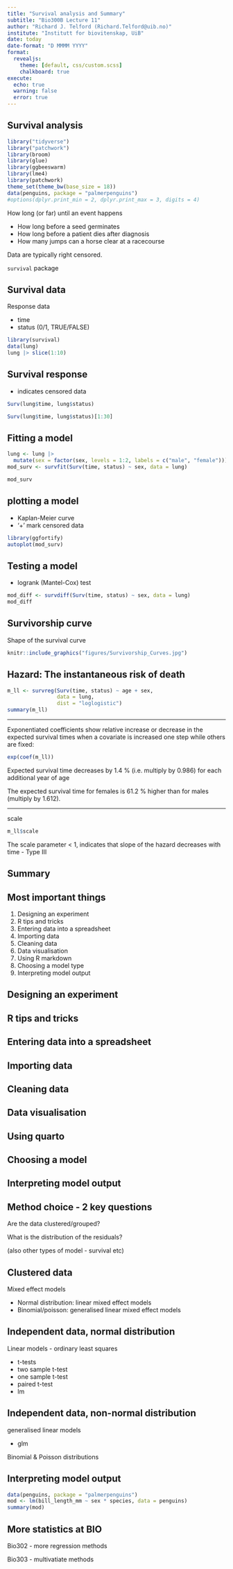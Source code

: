 ```yaml
---
title: "Survival analysis and Summary"
subtitle: "Bio300B Lecture 11"
author: "Richard J. Telford (Richard.Telford@uib.no)"
institute: "Institutt for biovitenskap, UiB"
date: today
date-format: "D MMMM YYYY"
format: 
  revealjs:
    theme: [default, css/custom.scss]
    chalkboard: true
execute: 
  echo: true
  warning: false
  error: true
---
```



## Survival analysis


```r
library("tidyverse")
library("patchwork")
library(broom)
library(glue)
library(ggbeeswarm)
library(lme4)
library(patchwork)
theme_set(theme_bw(base_size = 18))
data(penguins, package = "palmerpenguins")
#options(dplyr.print_min = 2, dplyr.print_max = 3, digits = 4)
```

How long (or far) until an event happens

- How long before a seed germinates
- How long before a patient dies after diagnosis
- How many jumps can a horse clear at a racecourse

Data are typically right censored.

`survival` package


## Survival data

Response data 

- time
- status (0/1, TRUE/FALSE)

```r
library(survival)
data(lung)
lung |> slice(1:10)
```


## Survival response

+ indicates censored data

```r
Surv(lung$time, lung$status)
```

```r
Surv(lung$time, lung$status)[1:30]
```


## Fitting a model


```r

lung <- lung |> 
  mutate(sex = factor(sex, levels = 1:2, labels = c("male", "female")))
mod_surv <- survfit(Surv(time, status) ~ sex, data = lung)

mod_surv
```


## plotting a model

- Kaplan-Meier curve
- '+' mark censored data

```r
library(ggfortify)
autoplot(mod_surv)
```


## Testing a model

 - logrank (Mantel-Cox) test 

```r
mod_diff <- survdiff(Surv(time, status) ~ sex, data = lung)
mod_diff
```


## Survivorship curve

Shape of the survival curve


```r
knitr::include_graphics("figures/Survivorship_Curves.jpg")
```




## Hazard: The instantaneous risk of death

```r
m_ll <- survreg(Surv(time, status) ~ age + sex, 
                data = lung,
                dist = "loglogistic")
summary(m_ll)
```

---

Exponentiated coefficients show relative increase or decrease in the expected survival times when a covariate is increased one step while others are fixed:

```r

exp(coef(m_ll))
```

Expected survival time decreases by 1.4 % (i.e. multiply by 0.986) for each additional year of age

The expected survival time for females is 61.2 % higher than for males (multiply by 1.612).


---

scale 

```r
m_ll$scale
```


The scale parameter < 1, indicates that slope of the
hazard decreases with time -  Type III



## Summary

## Most important things

1. Designing an experiment
1. R tips and tricks
1. Entering data into a spreadsheet
1. Importing data
1. Cleaning data
1. Data visualisation
1. Using R markdown
1. Choosing a model type
1. Interpreting model output



## Designing an experiment




## R tips and tricks




## Entering data into a spreadsheet





## Importing data





## Cleaning data




## Data visualisation




## Using quarto



## Choosing a model


## Interpreting model output



## Method choice - 2 key questions

Are the data clustered/grouped?

What is the distribution of the residuals?

(also other types of model - survival etc)


## Clustered data

Mixed effect models

- Normal distribution:  linear mixed effect models
- Binomial/poisson: generalised linear mixed effect models


## Independent data, normal distribution

Linear models - ordinary least squares

- t-tests
 - two sample t-test
 - one sample t-test
 - paired t-test
- lm





## Independent data, non-normal distribution

generalised linear models 

- glm

Binomial & Poisson distributions


## Interpreting model output


```r
data(penguins, package = "palmerpenguins")
mod <- lm(bill_length_mm ~ sex * species, data = penguins)
summary(mod)
```


## More statistics at BIO

Bio302 - more regression methods

Bio303 - multivatiate methods


